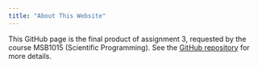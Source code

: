 ```yaml
---
title: "About This Website"
---
```


This GitHub page is the final product of assignment 3, requested by the course MSB1015 (Scientific Programming). 
See the [GitHub repository](https://github.com/Rrtk2/MSB1015-Assignment-3) for more details.
